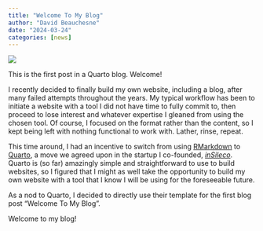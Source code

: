 ```yaml
---
title: "Welcome To My Blog"
author: "David Beauchesne"
date: "2024-03-24"
categories: [news]
---
```


![](thumbnail.jpg)

This is the first post in a Quarto blog. Welcome!

I recently decided to finally build my own website, including a blog, after many failed attempts throughout the years. My typical workflow has been to initiate a website with a tool I did not have time to fully commit to, then proceed to lose interest and whatever expertise I gleaned from using the chosen tool. Of course, I focused on the format rather than the content, so I kept being left with nothing functional to work with. Lather, rinse, repeat. 

This time around, I had an incentive to switch from using [RMarkdown](https://rmarkdown.rstudio.com/) to [Quarto](https://quarto.org/), a move we agreed upon in the startup I co-founded, [*inSileco*](https://insileco.io/). Quarto is (so far) amazingly simple and straightforward to use to build websites, so I figured that I might as well take the opportunity to build my own website with a tool that I know I will be using for the foreseeable future. 

As a nod to Quarto, I decided to directly use their template for the first blog post "Welcome To My Blog". 

Welcome to my blog! 


